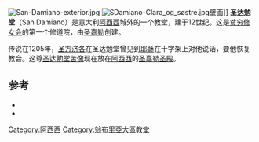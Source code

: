 [[File:San-Damiano-exterior.jpg|thumb]]
[[File:SDamiano-Clara_og_søstre.jpg|thumb]]壁画]]
'''圣达勉堂'''（San Damiano）是意大利[[阿西西|阿西西]]城外的一个教堂，建于12世纪。这是[[贫穷修女会|贫穷修女会]]的第一个修道院，由[[亚西西的嘉勒|圣嘉勒]]创建。

传说在1205年，[[圣方济各|圣方济各]]在圣达勉堂曾见到[[耶稣|耶稣]]在十字架上对他说话，要他恢复教会。这尊[[圣达勉堂苦像|圣达勉堂苦像]]现在放在[[阿西西|阿西西]]的[[圣嘉勒圣殿|圣嘉勒圣殿]]。

==参考==
{{Reflist}}
*{{cite book|last=Bellucci|first=Gualtiero|year=2005|title=Assisi, Heart of the World|location=Assisi|publisher=Edizioni Porziuncola}}
*{{cite book|last=Costantino|first=Troiano|author2=Alfonso Pompei |title=Illustrated guide of Assisi|publisher=Casa Editrice Francescana dei Fratei Minori Conventuali|location=Assisi}}
{{coord|43|03|42|N|12|37|05|E|display=title|region:IT-PG_type:landmark_source:dewiki}}

[[Category:阿西西|Category:阿西西]]
[[Category:翁布里亞大區教堂|Category:翁布里亞大區教堂]]